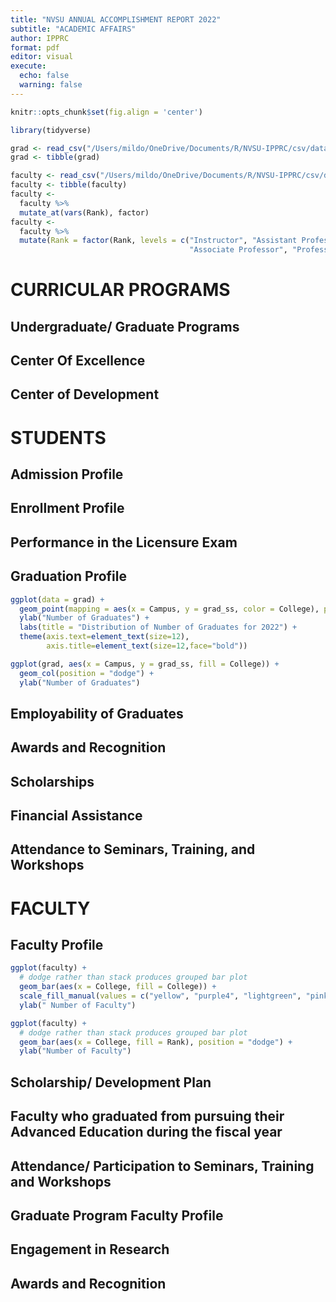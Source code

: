 ```yaml
---
title: "NVSU ANNUAL ACCOMPLISHMENT REPORT 2022"
subtitle: "ACADEMIC AFFAIRS"
author: IPPRC
format: pdf
editor: visual
execute:
  echo: false
  warning: false
---
```


```r
knitr::opts_chunk$set(fig.align = 'center')
```

```r
library(tidyverse)
```

```r
grad <- read_csv("/Users/mildo/OneDrive/Documents/R/NVSU-IPPRC/csv/data1.csv")
grad <- tibble(grad)
```

```r
faculty <- read_csv("/Users/mildo/OneDrive/Documents/R/NVSU-IPPRC/csv/data2.csv")
faculty <- tibble(faculty)
faculty <-
  faculty %>%
  mutate_at(vars(Rank), factor)
faculty <- 
  faculty %>%
  mutate(Rank = factor(Rank, levels = c("Instructor", "Assistant Professor",
                                        "Associate Professor", "Professor")))
```

# CURRICULAR PROGRAMS

## Undergraduate/ Graduate Programs



## Center Of Excellence

## Center of Development

# STUDENTS

## Admission Profile

## Enrollment Profile

## Performance in the Licensure  Exam

## Graduation Profile

```r
ggplot(data = grad) + 
  geom_point(mapping = aes(x = Campus, y = grad_ss, color = College), position = "jitter") +
  ylab("Number of Graduates") +
  labs(title = "Distribution of Number of Graduates for 2022") +
  theme(axis.text=element_text(size=12),
        axis.title=element_text(size=12,face="bold"))
```

```r
ggplot(grad, aes(x = Campus, y = grad_ss, fill = College)) +
  geom_col(position = "dodge") +
  ylab("Number of Graduates")
```

## Employability of Graduates

## Awards and Recognition

## Scholarships

## Financial Assistance

## Attendance to Seminars, Training, and Workshops

# FACULTY

## Faculty Profile

```r
ggplot(faculty) + 
  # dodge rather than stack produces grouped bar plot
  geom_bar(aes(x = College, fill = College)) +
  scale_fill_manual(values = c("yellow", "purple4", "lightgreen", "pink", "darkgreen", "red", "blue", "gray")) +
  ylab(" Number of Faculty")
```

```r
ggplot(faculty) + 
  # dodge rather than stack produces grouped bar plot
  geom_bar(aes(x = College, fill = Rank), position = "dodge") +
  ylab("Number of Faculty")
```

## Scholarship/ Development Plan

## Faculty who graduated from pursuing their Advanced Education during the fiscal year

## Attendance/ Participation to Seminars, Training and Workshops

## Graduate Program Faculty Profile

## Engagement in Research

## Awards and Recognition